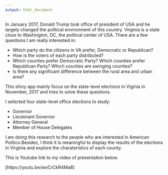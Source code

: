 ---
output: html_document
---

In January 2017, Donald Trump took office of president of USA and he largely changed the political environment of this country. Virginia is a state close to Washington, DC, the political center of USA. There are a few questions I am really interested in:

* Which party do the citizens in VA prefer, Democratic or Republican?
* How is the voters of each party distributed? 
* Which counties prefer Democratic Party? Which counties prefer Republican Party? Which counties are swinging counties?
* Is there any significant difference between the rural area and urban area?

This shiny app mainly focus on the state-level elections in Viginia in November, 2017 and tries to solve these questions. 

I selected four state-level office elections to study:

* Governor
* Lieutenant Governor
* Attorney General
* Member of House Delegates

I am doing this research to the people who are interested in American Politics.Besides, I think it is meaningful to display the results of the elections in Virginia and explore the charateristics of each county.

This is Youtube link to my video of presentation below.

[https://youtu.be/wnCrCkR4Ma8]


